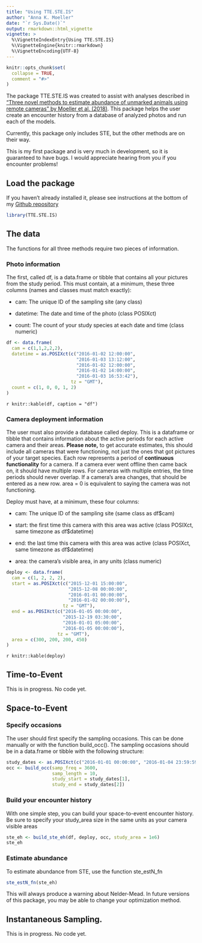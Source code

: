 ```yaml
---
title: "Using TTE.STE.IS"
author: "Anna K. Moeller"
date: "`r Sys.Date()`"
output: rmarkdown::html_vignette
vignette: >
  %\VignetteIndexEntry{Using TTE.STE.IS}
  %\VignetteEngine{knitr::rmarkdown}
  %\VignetteEncoding{UTF-8}
---
```


```r
knitr::opts_chunk$set(
  collapse = TRUE,
  comment = "#>"
)
```

The package TTE.STE.IS was created to assist with analyses described in ["Three novel methods to estimate abundance of unmarked animals using remote cameras" by Moeller et al. (2018)](https://esajournals.onlinelibrary.wiley.com/doi/full/10.1002/ecs2.2331). This package helps the user create an encounter history from a database of analyzed photos and run each of the models.

Currently, this package only includes STE, but the other methods are on their way. 

This is my first package and is very much in development, so it is guaranteed to have bugs. I would appreciate hearing from you if you encounter problems!

## Load the package
If you haven't already installed it, please see instructions at the bottom of my [Github repository](https://github.com/annam21/TTE.STE.IS)
```r
library(TTE.STE.IS)
```


## The data

The functions for all three methods require two pieces of information.

### Photo information

The first, called df, is a data.frame or tibble that contains all your pictures from the study period. This must contain, at a minimum, these three columns (names and classes must match exactly): 

- cam: The unique ID of the sampling site (any class)

- datetime: The date and time of the photo (class POSIXct)

- count: The count of your study species at each date and time (class numeric)

```r
df <- data.frame(
  cam = c(1,1,2,2,2),
  datetime = as.POSIXct(c("2016-01-02 12:00:00",
                          "2016-01-03 13:12:00",
                          "2016-01-02 12:00:00",
                          "2016-01-02 14:00:00",
                          "2016-01-03 16:53:42"),
                        tz = "GMT"),
  count = c(1, 0, 0, 1, 2)
)
```
`r knitr::kable(df, caption = "df")`

### Camera deployment information

The user must also provide a database called deploy. This is a dataframe or tibble that contains information about the active periods for each active camera and their areas. **Please note,** to get accurate estimates, this should include all cameras that were functioning, not just the ones that got pictures of your target species. Each row represents a period of **continuous functionality** for a camera. If a camera ever went offline then came back on, it should have multiple rows. For cameras with multiple entries, the time periods should never overlap. If a camera's area changes, that should be entered as a new row. area = 0 is equivalent to saying the camera was not functioning. 

Deploy must have, at a minimum, these four columns:

- cam: The unique ID of the sampling site (same class as df$cam)

- start: the first time this camera with this area was active (class POSIXct, same timezone as df$datetime)

- end: the last time this camera with this area was active (class POSIXct, same timezone as df$datetime)

- area: the camera's visible area, in any units (class numeric)

```r
deploy <- data.frame(
  cam = c(1, 2, 2, 2),
  start = as.POSIXct(c("2015-12-01 15:00:00",
                       "2015-12-08 00:00:00", 
                       "2016-01-01 00:00:00", 
                       "2016-01-02 00:00:00"),
                     tz = "GMT"),
  end = as.POSIXct(c("2016-01-05 00:00:00", 
                     "2015-12-19 03:30:00", 
                     "2016-01-01 05:00:00",
                     "2016-01-05 00:00:00"), 
                   tz = "GMT"),
  area = c(300, 200, 200, 450)
)
```
`r knitr::kable(deploy)`
 

## Time-to-Event
This is in progress. No code yet.

## Space-to-Event
### Specify occasions

The user should first specify the sampling occasions. This can be done manually or with the function build_occ(). The sampling occasions should be in a data.frame or tibble with the following structure:
```r
study_dates <- as.POSIXct(c("2016-01-01 00:00:00", "2016-01-04 23:59:59"), tz = "GMT")
occ <- build_occ(samp_freq = 3600,
                 samp_length = 10,
                 study_start = study_dates[1],
                 study_end = study_dates[2])
```

### Build your encounter history

With one simple step, you can build your space-to-event encounter history. 
Be sure to specify your study_area size in the same units as your camera visible areas 
```r
ste_eh <- build_ste_eh(df, deploy, occ, study_area = 1e6)
ste_eh
```

### Estimate abundance
To estimate abundance from STE, use the function ste_estN_fn
```r
ste_estN_fn(ste_eh)
```

This will always produce a warning about Nelder-Mead. In future versions of this package, you may be able to change your optimization method.


## Instantaneous Sampling.
This is in progress. No code yet.

